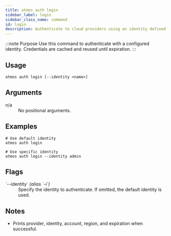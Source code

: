 ```yaml
---
title: atmos auth login
sidebar_label: login
sidebar_class_name: command
id: login
description: Authenticate to cloud providers using an identity defined in atmos.yaml.
---
```


:::note Purpose
Use this command to authenticate with a configured identity. Credentials are cached and reused until expiration.
:::

<Screengrab title="atmos auth login --help" slug="atmos-auth-login--help" />

## Usage

```shell
atmos auth login [--identity <name>]
```

## Arguments

<dl>
  <dt>n/a</dt>
  <dd>No positional arguments.</dd>
</dl>

## Examples

```shell
# Use default identity
atmos auth login

# Use specific identity
atmos auth login --identity admin
```

## Flags

<dl>
  <dt>`--identity` <em>(alias `-i`)</em></dt>
  <dd>Specify the identity to authenticate. If omitted, the default identity is used.</dd>
</dl>

## Notes

- Prints provider, identity, account, region, and expiration when successful.

